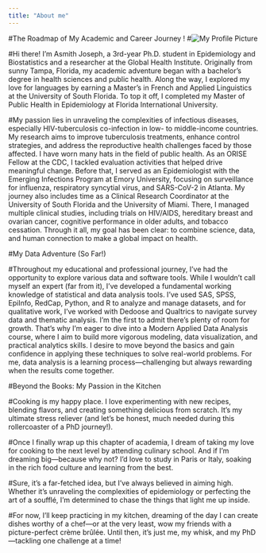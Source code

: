 ```yaml
---
title: "About me"
---
```


#The Roadmap of My Academic and Career Journey !
#![My Profile Picture](Images/IMG_0191.jpg)

#Hi there! I’m Asmith Joseph, a 3rd-year Ph.D. student in Epidemiology and Biostatistics and a researcher at the Global Health Institute. Originally from sunny Tampa, Florida, my academic adventure began with a bachelor’s degree in health sciences and public health. Along the way, I explored my love for languages by earning a Master’s in French and Applied Linguistics at the University of South Florida. To top it off, I completed my Master of Public Health in Epidemiology at Florida International University.

#My passion lies in unraveling the complexities of infectious diseases, especially HIV-tuberculosis co-infection in low- to middle-income countries. My research aims to improve tuberculosis treatments, enhance control strategies, and address the reproductive health challenges faced by those affected. I have worn many hats in the field of public health. As an ORISE Fellow at the CDC, I tackled evaluation activities that helped drive meaningful change. Before that, I served as an Epidemiologist with the Emerging Infections Program at Emory University, focusing on surveillance for influenza, respiratory syncytial virus, and SARS-CoV-2 in Atlanta. My journey also includes time as a Clinical Research Coordinator at the University of South Florida and the University of Miami. There, I managed multiple clinical studies, including trials on HIV/AIDS, hereditary breast and ovarian cancer, cognitive performance in older adults, and tobacco cessation. Through it all, my goal has been clear: to combine science, data, and human connection to make a global impact on health.

#My Data Adventure (So Far!)

#Throughout my educational and professional journey, I’ve had the opportunity to explore various data and software tools. While I wouldn’t call myself an expert (far from it), I’ve developed a fundamental working knowledge of statistical and data analysis tools. I’ve used SAS, SPSS, EpiInfo, RedCap, Python, and R to analyze and manage datasets, and for qualitative work, I’ve worked with Dedoose and Qualtrics to navigate survey data and thematic analysis. I’m the first to admit there’s plenty of room for growth. That’s why I’m eager to dive into a Modern Applied Data Analysis course, where I aim to build more vigorous modeling, data visualization, and practical analytics skills. I desire to move beyond the basics and gain confidence in applying these techniques to solve real-world problems. For me, data analysis is a learning process—challenging but always rewarding when the results come together.

#Beyond the Books: My Passion in the Kitchen

#Cooking is my happy place. I love experimenting with new recipes, blending flavors, and creating something delicious from scratch. It’s my ultimate stress reliever (and let’s be honest, much needed during this rollercoaster of a PhD journey!).

#Once I finally wrap up this chapter of academia, I dream of taking my love for cooking to the next level by attending culinary school. And if I’m dreaming big—because why not? I’d love to study in Paris or Italy, soaking in the rich food culture and learning from the best.

#Sure, it’s a far-fetched idea, but I’ve always believed in aiming high. Whether it’s unraveling the complexities of epidemiology or perfecting the art of a soufflé, I’m determined to chase the things that light me up inside.

#For now, I’ll keep practicing in my kitchen, dreaming of the day I can create dishes worthy of a chef—or at the very least, wow my friends with a picture-perfect crème brûlée. Until then, it’s just me, my whisk, and my PhD—tackling one challenge at a time!
